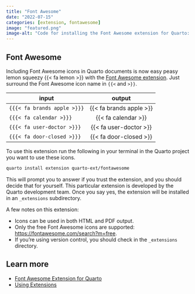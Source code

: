 ```yaml
---
title: "Font Awesome"
date: "2022-07-15"
categories: [extension, fontawesome]
image: "featured.png"
image-alt: "Code for installing the Font Awesome extension for Quarto: quarto install extension quarto-ext/fontawesome and a table that shows the input syntax and output icon for the icons brands apple, calendar, user-doctor, and door-closed."
---
```


## **Font Awesome**

Including Font Awesome icons in Quarto documents is now easy peasy lemon squeezy {{< fa lemon >}} with the [Font Awesome extension](https://github.com/quarto-ext/fontawesome).
Just surround the Font Awesome icon name in `{{<` and `>}}`.

| input                       |         output          |
|-----------------------------|:-----------------------:|
| `{{{< fa brands apple >}}}` | {{< fa brands apple >}} |
| `{{{< fa calendar >}}}`     |   {{< fa calendar >}}   |
| `{{{< fa user-doctor >}}}`  | {{< fa user-doctor >}}  |
| `{{{< fa door-closed >}}}`  | {{< fa door-closed >}}  |

To use this extension run the following in your terminal in the Quarto project you want to use these icons.

``` bash
quarto install extension quarto-ext/fontawesome
```

This will prompt you to answer if you trust the extension, and you should decide that for yourself.
This particular extension is developed by the Quarto development team.
Once you say yes, the extension will be installed in an `_extensions` subdirectory.

A few notes on this extension:

-   Icons can be used in both HTML and PDF output.
-   Only the free Font Awesome icons are supported: <https://fontawesome.com/search?m=free>.
-   If you're using version control, you should check in the `_extensions` directory.

## Learn more

-   [Font Awesome Extension for Quarto](https://github.com/quarto-ext/fontawesome)
-   [Using Extensions](https://quarto.org/docs/extensions/)
